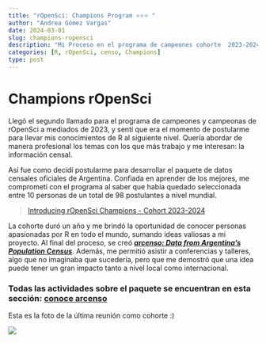 ```yaml
---
title: "rOpenSci: Champions Program ⭐⭐⭐ "
author: "Andrea Gómez Vargas"
date: 2024-03-01
slug: champions-ropensci
description: "Mi Proceso en el programa de campeones cohorte  2023-2024"
categories: [R, rOpenSci, censo, Champions]
type: post
---
```


# Champions rOpenSci

Llegó el segundo llamado para el programa de campeones y campeonas de rOpenSci a mediados de 2023, y sentí que era el momento de postularme para llevar mis conocimientos de R al siguiente nivel. Quería abordar de manera profesional los temas con los que más trabajo y me interesan: la información censal.

Así fue como decidí postularme para desarrollar el paquete de datos censales oficiales de Argentina. Confiada en aprender de los mejores, me comprometí con el programa al saber que había quedado seleccionada entre 10 personas de un total de 98 postulantes a nivel mundial.

> [Introducing rOpenSci Champions - Cohort 2023-2024](https://ropensci.org/blog/2024/02/15/champions-program-champions-2024/)

La cohorte duró un año y me brindó la oportunidad de conocer personas apasionadas por R en todo el mundo, sumando ideas valiosas a mi proyecto. Al final del proceso, se creó [***arcenso: Data from Argentina’s Population Census***](https://soyandrea.github.io/arcenso/index.html). Además, me permitió asistir a conferencias y talleres, algo que no imaginaba que sucedería, pero que me demostró que una idea puede tener un gran impacto tanto a nivel local como internacional.

### Todas las actividades sobre el paquete se encuentran en esta sección: [conoce arcenso](https://soyandrea.github.io/conoce-arcenso)

Esta es la foto de la última reunión como cohorte :) 

![](ropensci%20(1).png)
